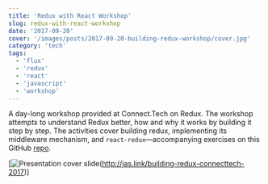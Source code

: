 ```yaml
---
title: 'Redux with React Workshop'
slug: redux-with-react-workshop
date: '2017-09-20'
cover: '/images/posts/2017-09-20-building-redux-workshop/cover.jpg'
category: 'tech'
tags:
  - 'flux'
  - 'redux'
  - 'react'
  - 'javascript'
  - 'workshop'
---
```


A day-long workshop provided at Connect.Tech on Redux. The workshop attempts to understand Redux better, how and why it works by building it step by step. The activities cover building redux, implementing its middleware mechanism, and `react-redux`—accompanying exercises on this GitHub [repo](http://jas.link/building-redux-connecttech-2017-repo).

[![Presentation cover slide](./presentation-cover-slide.jpg)(http://jas.link/building-redux-connecttech-2017)]
